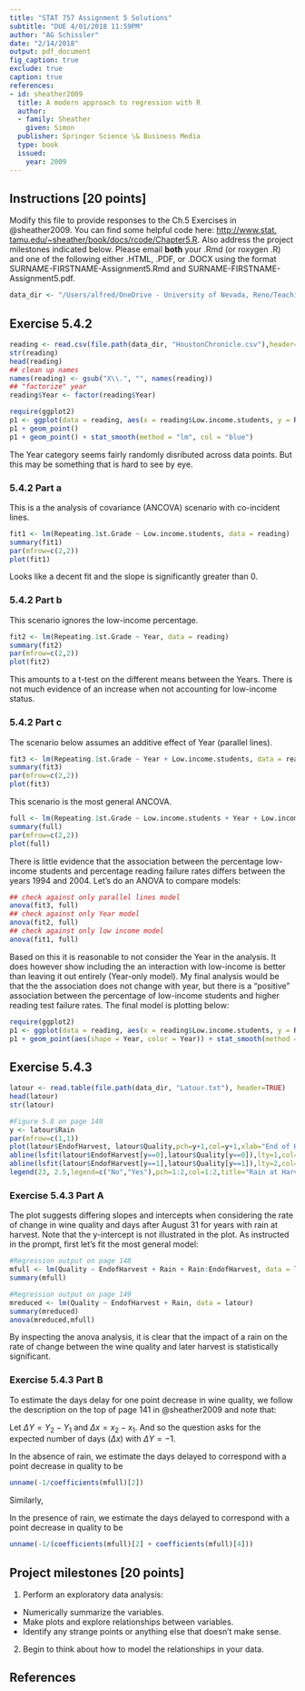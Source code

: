 ```yaml
---
title: "STAT 757 Assignment 5 Solutions"
subtitle: "DUE 4/01/2018 11:59PM"
author: "AG Schissler"
date: "2/14/2018"
output: pdf_document
fig_caption: true
exclude: true
caption: true
references:
- id: sheather2009
  title: A modern approach to regression with R
  author:
  - family: Sheather
    given: Simon
  publisher: Springer Science \& Business Media
  type: book
  issued:
    year: 2009
---
```


## Instructions [20 points]

Modify this file to provide responses to the Ch.5 Exercises in @sheather2009. You can find some helpful code here: [http://www.stat.
tamu.edu/~sheather/book/docs/rcode/Chapter5.R](http://www.stat.tamu.edu/~sheather/book/docs/rcode/Chapter5.R). Also address the project milestones indicated below. Please email **both** your .Rmd (or roxygen .R) and one of the following either .HTML, .PDF, or .DOCX using the format SURNAME-FIRSTNAME-Assignment5.Rmd and SURNAME-FIRSTNAME-Assignment5.pdf.

```r
data_dir <- "/Users/alfred/OneDrive - University of Nevada, Reno/Teaching/STAT_757/Sheather_data/Data"

```

## Exercise 5.4.2

```r

reading <- read.csv(file.path(data_dir, "HoustonChronicle.csv"),header=TRUE)
str(reading)
head(reading)
## clean up names
names(reading) <- gsub("X\\.", "", names(reading))
## "factorize" year
reading$Year <- factor(reading$Year)

```

```r
require(ggplot2)
p1 <- ggplot(data = reading, aes(x = reading$Low.income.students, y = Repeating.1st.Grade, shape = Year, color = Year))
p1 + geom_point()
p1 + geom_point() + stat_smooth(method = "lm", col = "blue")
```
The Year category seems fairly randomly disributed across data points. But this may be something that is hard to see by eye.

### 5.4.2 Part a

This is a the analysis of covariance (ANCOVA) scenario with co-incident lines.

```r
fit1 <- lm(Repeating.1st.Grade ~ Low.income.students, data = reading)
summary(fit1)
par(mfrow=c(2,2))
plot(fit1)
```
Looks like a decent fit and the slope is significantly greater than 0. 

### 5.4.2 Part b

This scenario ignores the low-income percentage.

```r
fit2 <- lm(Repeating.1st.Grade ~ Year, data = reading)
summary(fit2)
par(mfrow=c(2,2))
plot(fit2)
```
This amounts to a t-test on the different means between the Years. There is not much evidence of an increase when not accounting for low-income status.

### 5.4.2 Part c

The scenario below assumes an additive effect of Year (parallel lines).

```r
fit3 <- lm(Repeating.1st.Grade ~ Year + Low.income.students, data = reading)
summary(fit3)
par(mfrow=c(2,2))
plot(fit3)
```

This scenario is the most general ANCOVA.

```r
full <- lm(Repeating.1st.Grade ~ Low.income.students + Year + Low.income.students:Year, data = reading)
summary(full)
par(mfrow=c(2,2))
plot(full)
```

There is little evidence that the association between the percentage low-income students and percentage reading failure rates differs between the years 1994 and 2004. Let's do an ANOVA to compare models:

```r
## check against only parallel lines model
anova(fit3, full)
## check against only Year model
anova(fit2, full) 
## check against only low income model
anova(fit1, full) 

```
Based on this it is reasonable to not consider the Year in the analysis. It does however show including the an interaction with low-income is better than leaving it out entirely (Year-only model). My final analysis would be that the the association does not change with year, but there is a "positive" association between the percentage of low-income students and higher reading test failure rates. The final model is plotting below:

```r
require(ggplot2)
p1 <- ggplot(data = reading, aes(x = reading$Low.income.students, y = Repeating.1st.Grade))
p1 + geom_point(aes(shape = Year, color = Year)) + stat_smooth(method = "lm", col = "blue")
```

## Exercise 5.4.3

```r

latour <- read.table(file.path(data_dir, "Latour.txt"), header=TRUE)
head(latour)
str(latour)

#Figure 5.8 on page 149
y <- latour$Rain
par(mfrow=c(1,1))
plot(latour$EndofHarvest, latour$Quality,pch=y+1,col=y+1,xlab="End of Harvest (in days since August 31)")
abline(lsfit(latour$EndofHarvest[y==0],latour$Quality[y==0]),lty=1,col=1)
abline(lsfit(latour$EndofHarvest[y==1],latour$Quality[y==1]),lty=2,col=2)
legend(23, 2.5,legend=c("No","Yes"),pch=1:2,col=1:2,title="Rain at Harvest?")

```

### Exercise 5.4.3 Part A

The plot suggests differing slopes and intercepts when considering the rate of change in wine quality and days after August 31 for years with rain at harvest. Note that the y-intercept is not illustrated in the plot. As instructed in the prompt, first let's fit the most general model:

```r
#Regression output on page 148
mfull <- lm(Quality ~ EndofHarvest + Rain + Rain:EndofHarvest, data = latour)
summary(mfull)

#Regression output on page 149
mreduced <- lm(Quality ~ EndofHarvest + Rain, data = latour)
summary(mreduced)
anova(mreduced,mfull)

```
By inspecting the anova analysis, it is clear that the impact of a rain on the rate of change between the wine quality and later harvest is statistically significant.

### Exercise 5.4.3 Part B

To estimate the days delay for one point decrease in wine quality, we follow the description on the top of page 141 in @sheather2009 and note that:

Let $\Delta Y = Y_{2} - Y_{1}$ and $\Delta x = x_{2} - x_{1}$. And so the question asks for the expected number of days ($\Delta x$) with $\Delta Y = -1$. 

\begin{align*}
E(Y | d=0) = \beta_0 + \beta_1 x & \Rightarrow \\ 
E(\Delta Y | d=0) &= E(Y_2 - Y_1 | d=0) \beta_0 + \beta_1 x_2  - \beta_0 - \beta_1 x_1 \\
-1 &= \beta_1 \Delta x \\
\frac{-1}{\beta_1} &= \Delta x
\end{align*}

In the absence of rain, we estimate the days delayed to correspond with a point decrease in quality to be
```r
unname(-1/coefficients(mfull)[2])
```

Similarly,

\begin{align*}
E(Y | d=1) = \beta_0 + \beta_2 + (\beta_1 + \beta_3) x & \Rightarrow \\ 
E(\Delta Y | d=1) &= (\beta_1 + \beta_3) \Delta x \\
-1 &= (\beta_1 + \beta_3) \Delta x \\
\frac{-1}{\beta_1 + \beta_3} &= \Delta x
\end{align*}


In the presence of rain, we estimate the days delayed to correspond with a point decrease in quality to be
```r
unname(-1/(coefficients(mfull)[2] + coefficients(mfull)[4]))
```

## Project milestones [20 points]

1. Perform an exploratory data analysis:
 * Numerically summarize the variables.
 * Make plots and explore relationships between variables.
 * Identify any strange points or anything else that doesn't make sense.
2. Begin to think about how to model the relationships in your data.

## References
